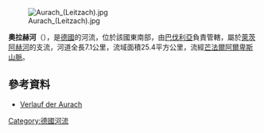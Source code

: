 {{Expand language|1=de|time=2020-11-11T14:29:29+00:00}}
{{Coord|47.70821|N|11.93398|E|display=title}}
[[Image:Aurach_(Leitzach).jpg|right]]

'''奧拉赫河'''（{{lang-de|Aurach}}），是[[德國|德國]]的河流，位於該國東南部，由[[巴伐利亞|巴伐利亞]]負責管轄，屬於[[萊茨阿赫河|萊茨阿赫河]]的支流，河道全長7.1公里，流域面積25.4平方公里，流經[[芒法爾阿爾卑斯山脈|芒法爾阿爾卑斯山脈]]。

==參考資料==
* [https://v.bayern.de/LX4pV Verlauf der Aurach]

{{Germany-geo-stub}}
[[Category:德國河流|Category:德國河流]]